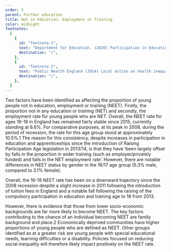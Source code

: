 ```yaml
---
order: 5
parent: Further education
title: Not in Education, Employment or Training
color: midnight
footnotes:
  [
    {
      id: "footnote-1",
      text: "Department for Education. (2020) Participation in Education, Training and Employment by 16-18 year olds in England: End 2019. ",
      destination: "/",
    },
    {
      id: "footnote-2",
      text: "Public Health England (2014) Local action on health inequalities: Reducing the number of young people not in employment, education or training (NEET).",
      destination: "/",
    },
  ]
---
```


Two factors have been identified as affecting the proportion of young people not
in education, employment or training (NEET). Firstly, the proportion not in any
education or training (NET) and secondly, the employment rate for young people
who are NET. Overall, the NEET rate for ages 16-18 in England has remained
fairly stable since 2015, currently standing at 6.6%. For comparative purposes,
at its peak in 2008, during the period of recession, the rate for this age group
stood at approximately 10.5%.<FootnoteLink
linkId="footnote-1">1</FootnoteLink> The reason for this consistency, despite
increases
in participation in education and apprenticeships since the introduction of
Raising Participation Age legislation in 2013/14, is that they have ‘been
largely offset by falls in the proportion in wider training (such as
employer/privately funded) and falls in the NET employment rate’. However, there
are notable differences in NEET status by gender in the 16/17 age group (5.3%
male, compared to 3.1% female).

<ResearchImage imageName="neet.jpg" />

Overall, the 16-18 NEET rate has been on a downward trajectory since the 2008
recession despite a slight increase in 2011 following the introduction of
tuition fees in England and a notable fall following the raising of the
compulsory participation in education and training age to 18 from 2013.

However, there is evidence that those from lower socio-economic backgrounds are
far more likely to become NEET. The key factors contributing to the chance of an
individual becoming NEET are family background and place.<FootnoteLink
linkId="footnote-2">2</FootnoteLink> Economically deprived communities have
higher proportions of young people who are defined as NEET. Other groups
identified as at a greater risk are young people with special educational needs,
learning difficulties or a disability. Policies focused on reducing social
inequality will therefore likely impact positively on the NEET rate.